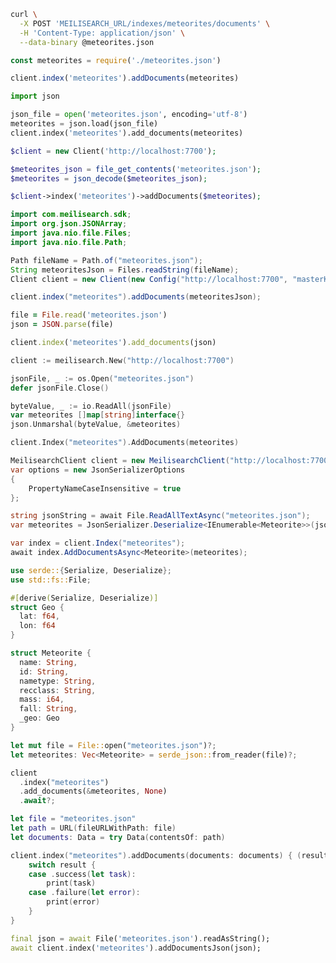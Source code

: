 <CodeGroup>

```bash cURL
curl \
  -X POST 'MEILISEARCH_URL/indexes/meteorites/documents' \
  -H 'Content-Type: application/json' \
  --data-binary @meteorites.json
```


```javascript JS
const meteorites = require('./meteorites.json')

client.index('meteorites').addDocuments(meteorites)
```


```python Python
import json

json_file = open('meteorites.json', encoding='utf-8')
meteorites = json.load(json_file)
client.index('meteorites').add_documents(meteorites)
```


```php PHP
$client = new Client('http://localhost:7700');

$meteorites_json = file_get_contents('meteorites.json');
$meteorites = json_decode($meteorites_json);

$client->index('meteorites')->addDocuments($meteorites);
```


```java Java
import com.meilisearch.sdk;
import org.json.JSONArray;
import java.nio.file.Files;
import java.nio.file.Path;

Path fileName = Path.of("meteorites.json");
String meteoritesJson = Files.readString(fileName);
Client client = new Client(new Config("http://localhost:7700", "masterKey"));

client.index("meteorites").addDocuments(meteoritesJson);
```


```ruby Ruby
file = File.read('meteorites.json')
json = JSON.parse(file)

client.index('meteorites').add_documents(json)
```


```go Go
client := meilisearch.New("http://localhost:7700")

jsonFile, _ := os.Open("meteorites.json")
defer jsonFile.Close()

byteValue, _ := io.ReadAll(jsonFile)
var meteorites []map[string]interface{}
json.Unmarshal(byteValue, &meteorites)

client.Index("meteorites").AddDocuments(meteorites)
```


```csharp C#
MeilisearchClient client = new MeilisearchClient("http://localhost:7700", "masterKey");
var options = new JsonSerializerOptions
{
    PropertyNameCaseInsensitive = true
};

string jsonString = await File.ReadAllTextAsync("meteorites.json");
var meteorites = JsonSerializer.Deserialize<IEnumerable<Meteorite>>(jsonString, options);

var index = client.Index("meteorites");
await index.AddDocumentsAsync<Meteorite>(meteorites);
```


```rust Rust
use serde::{Serialize, Deserialize};
use std::fs::File;

#[derive(Serialize, Deserialize)]
struct Geo {
  lat: f64,
  lon: f64
}

struct Meteorite {
  name: String,
  id: String,
  nametype: String,
  recclass: String,
  mass: i64,
  fall: String,
  _geo: Geo
}

let mut file = File::open("meteorites.json")?;
let meteorites: Vec<Meteorite> = serde_json::from_reader(file)?;

client
  .index("meteorites")
  .add_documents(&meteorites, None)
  .await?;
```


```swift Swift
let file = "meteorites.json"
let path = URL(fileURLWithPath: file)
let documents: Data = try Data(contentsOf: path)

client.index("meteorites").addDocuments(documents: documents) { (result) in
    switch result {
    case .success(let task):
        print(task)
    case .failure(let error):
        print(error)
    }
}
```


```dart Dart
final json = await File('meteorites.json').readAsString();
await client.index('meteorites').addDocumentsJson(json);
```

</CodeGroup>